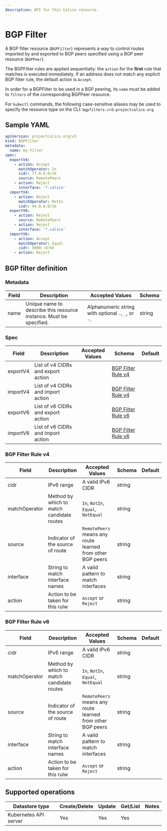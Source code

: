 ```yaml
---
description: API for this Calico resource.
---
```


# BGP Filter

A BGP filter resource (`BGPFilter`) represents a way to control
routes imported by and exported to BGP peers specified using a
BGP peer resource (`BGPPeer`).

The BGPFilter rules are applied sequentially: the `action` for
the **first** rule that matches is executed immediately.
If an address does not match any explicit BGP filter rule,
the default action is `Accept`.

In order for a BGPFilter to be used in a BGP peering, its `name`
must be added to `filters` of the corresponding BGPPeer resource.

For `kubectl` commands, the following case-sensitive aliases may
be used to specify the resource type on the CLI: `bgpfilters.crd.projectcalico.org`

## Sample YAML

```yaml
apiVersion: projectcalico.org/v3
kind: BGPFilter
metadata:
  name: my-filter
spec:
  exportV4:
    - action: Accept
      matchOperator: In
      cidr: 77.0.0.0/16
      source: RemotePeers
    - action: Reject
      interface: '*.calico'
  importV4:
    - action: Reject
      matchOperator: NotIn
      cidr: 44.0.0.0/16
  exportV6:
    - action: Reject
      source: RemotePeers
    - action: Reject
      interface: '*.calico'
  importV6:
    - action: Accept
      matchOperator: Equal
      cidr: 5000::0/64
    - action: Reject
```

## BGP filter definition

### Metadata

| Field | Description                                                        | Accepted Values                                     | Schema |
| ----- | ------------------------------------------------------------------ | --------------------------------------------------- | ------ |
| name  | Unique name to describe this resource instance. Must be specified. | Alphanumeric string with optional `.`, `_`, or `-`. | string |

### Spec

| Field    | Description                                        | Accepted Values | Schema                                    | Default |
| -------- | -------------------------------------------------- | --------------- | ----------------------------------------- | ------- |
| exportV4 | List of v4 CIDRs and export action |                 | [BGP Filter Rule v4](#bgp-filter-rule-v4) |         |
| importV4 | List of v4 CIDRs and import action |                 | [BGP Filter Rule v4](#bgp-filter-rule-v4) |         |
| exportV6 | List of v6 CIDRs and export action |                 | [BGP Filter Rule v6](#bgp-filter-rule-v6) |         |
| importV6 | List of v6 CIDRs and import action |                 | [BGP Filter Rule v6](#bgp-filter-rule-v6) |         |

### BGP Filter Rule v4

| Field         | Description                               | Accepted Values                                            | Schema | Default |
| ------------- | ----------------------------------------- | ---------------------------------------------------------- | ------ | ------- |
| cidr          | IPv6 range                                | A valid IPv6 CIDR                                          | string |         |
| matchOperator | Method by which to match candidate routes | `In`, `NotIn`, `Equal`, `NotEqual`                         | string |         |
| source        | Indicator of the source of route          | `RemotePeers` means any route learned from other BGP peers | string |         |
| interface     | String to match interface names           | A valid pattern to match interfaces                        | string |         |
| action        | Action to be taken for this rulw          | `Accept` or `Reject`                                       | string |         |

### BGP Filter Rule v6

| Field         | Description                               | Accepted Values                                            | Schema | Default |
| ------------- | ----------------------------------------- | ---------------------------------------------------------- | ------ | ------- |
| cidr          | IPv6 range                                | A valid IPv6 CIDR                                          | string |         |
| matchOperator | Method by which to match candidate routes | `In`, `NotIn`, `Equal`, `NotEqual`                         | string |         |
| source        | Indicator of the source of route          | `RemotePeers` means any route learned from other BGP peers | string |         |
| interface     | String to match interface names           | A valid pattern to match interfaces                        | string |         |
| action        | Action to be taken for this rulw          | `Accept` or `Reject`                                       | string |         |

## Supported operations

| Datastore type        | Create/Delete | Update | Get/List | Notes |
| --------------------- | ------------- | ------ | -------- | ----- |
| Kubernetes API server | Yes           | Yes    | Yes      |       |
